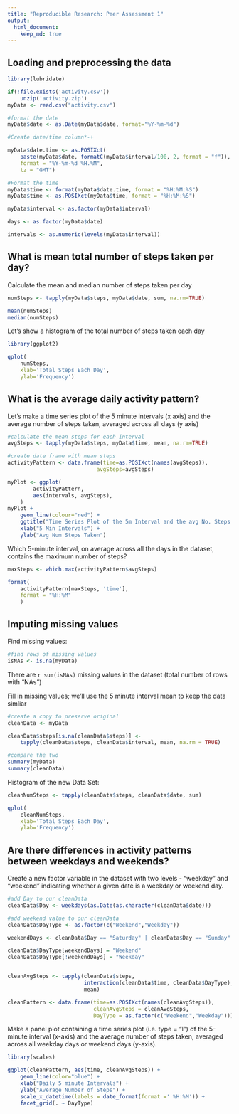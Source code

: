 ```yaml
---
title: "Reproducible Research: Peer Assessment 1"
output: 
  html_document:
    keep_md: true
---
```



## Loading and preprocessing the data
```r
library(lubridate)

if(!file.exists('activity.csv'))
    unzip('activity.zip')
myData <- read.csv("activity.csv")

#format the date
myData$date <- as.Date(myData$date, format="%Y-%m-%d")

#Create date/time column*-+

myData$date.time <- as.POSIXct(
    paste(myData$date, formatC(myData$interval/100, 2, format = "f")), 
    format = "%Y-%m-%d %H.%M", 
    tz = "GMT")

#Format the time
myData$time <- format(myData$date.time, format = "%H:%M:%S")
myData$time <- as.POSIXct(myData$time, format = "%H:%M:%S")

myData$interval <- as.factor(myData$interval)

days <- as.factor(myData$date)

intervals <- as.numeric(levels(myData$interval))

```

## What is mean total number of steps taken per day?
Calculate the mean and median number of steps taken per day
```r
numSteps <- tapply(myData$steps, myData$date, sum, na.rm=TRUE)

mean(numSteps)
median(numSteps)

```
Let's show a histogram of the total number of steps taken each day
```r
library(ggplot2)

qplot(
    numSteps, 
    xlab='Total Steps Each Day', 
    ylab='Frequency')
```

## What is the average daily activity pattern?

Let's make a time series plot of the 5 minute intervals (x axis) and the average number of steps taken, averaged across all days (y axis)

```r
#calculate the mean steps for each interval
avgSteps <- tapply(myData$steps, myData$time, mean, na.rm=TRUE)

#create date frame with mean steps
activityPattern <- data.frame(time=as.POSIXct(names(avgSteps)),
                            avgSteps=avgSteps)

myPlot <- ggplot(
        activityPattern,
        aes(intervals, avgSteps),
    )
myPlot + 
    geom_line(colour="red") + 
    ggtitle("Time Series Plot of the 5m Interval and the avg No. Steps Taken") +
    xlab("5 Min Intervals") +
    ylab("Avg Num Steps Taken")

```

Which 5-minute interval, on average across all the days in the dataset, contains the maximum number of steps?

```r
maxSteps <- which.max(activityPattern$avgSteps)

format(
    activityPattern[maxSteps, 'time'], 
    format = "%H:%M"
    )
```


## Imputing missing values

Find missing values:
```r
#find rows of missing values
isNAs <- is.na(myData)

```

There are `r sum(isNAs)` missing values in the dataset (total number of rows with "NAs")

Fill in missing values; we'll use the 5 minute interval mean to keep the data simliar
```r
#create a copy to preserve original
cleanData <- myData

cleanData$steps[is.na(cleanData$steps)] <- 
    tapply(cleanData$steps, cleanData$interval, mean, na.rm = TRUE)

#compare the two
summary(myData)
summary(cleanData)

```

Histogram of the new Data Set:
```r
cleanNumSteps <- tapply(cleanData$steps, cleanData$date, sum)

qplot(
    cleanNumSteps, 
    xlab='Total Steps Each Day', 
    ylab='Frequency')

```


## Are there differences in activity patterns between weekdays and weekends?
Create a new factor variable in the dataset with two levels - "weekday" and "weekend" indicating whether a given date is a weekday or weekend day.
```r
#add Day to our cleanData
cleanData$Day <- weekdays(as.Date(as.character(cleanData$date)))

#add weekend value to our cleanData
cleanData$DayType <- as.factor(c("Weekend","Weekday"))

weekendDays <- cleanData$Day == "Saturday" | cleanData$Day == "Sunday"

cleanData$DayType[weekendDays] = "Weekend"
cleanData$DayType[!weekendDays] = "Weekday"


cleanAvgSteps <- tapply(cleanData$steps, 
                        interaction(cleanData$time, cleanData$DayType),
                        mean)

cleanPattern <- data.frame(time=as.POSIXct(names(cleanAvgSteps)), 
                           cleanAvgSteps = cleanAvgSteps, 
                           DayType = as.factor(c("Weekend","Weekday")))
```

Make a panel plot containing a time series plot (i.e. type = "l") of the 5-minute interval (x-axis) and the average number of steps taken, averaged across all weekday days or weekend days (y-axis).

```r
library(scales)

ggplot(cleanPattern, aes(time, cleanAvgSteps)) +
    geom_line(color="blue") +
    xlab("Daily 5 minute Intervals") +
    ylab("Average Number of Steps") +    
    scale_x_datetime(labels = date_format(format =' %H:%M')) +
    facet_grid(. ~ DayType)

```
